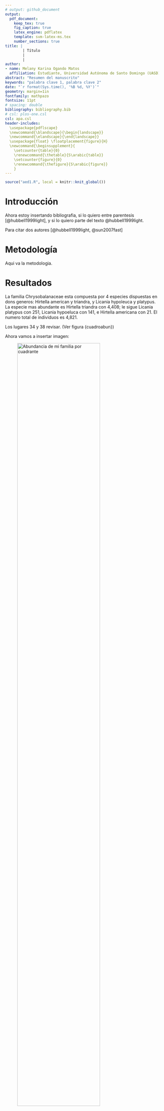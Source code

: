 ```yaml
---
# output: github_document
output: 
  pdf_document:
    keep_tex: true
    fig_caption: true
    latex_engine: pdflatex
    template: svm-latex-ms.tex
    number_sections: true
title: | 
        | Título
        | 
        | 
author:
- name: Melany Karina Ogando Matos
  affiliation: Estudiante, Universidad Autónoma de Santo Domingo (UASD)
abstract: "Resumen del manuscrito"
keywords: "palabra clave 1, palabra clave 2"
date: "`r format(Sys.time(), '%B %d, %Y')`"
geometry: margin=1in
fontfamily: mathpazo
fontsize: 11pt
# spacing: double
bibliography: bibliography.bib
# csl: plos-one.csl
csl: apa.csl
header-includes:
  \usepackage{pdflscape}
  \newcommand{\blandscape}{\begin{landscape}}
  \newcommand{\elandscape}{\end{landscape}}
  \usepackage{float} \floatplacement{figure}{H} 
  \newcommand{\beginsupplement}{
    \setcounter{table}{0}
    \renewcommand{\thetable}{S\arabic{table}}
    \setcounter{figure}{0}
    \renewcommand{\thefigure}{S\arabic{figure}}
    }
---
```


```r
source("aed1.R", local = knitr::knit_global())
```


# Introducción

Ahora estoy insertando bibliografia, si lo quiero entre parentesis [@hubbell1999light], y si lo quiero parte del texto @hubbell1999light.

Para citar dos autores [@hubbell1999light, @sun2007fast]

# Metodología

Aqui va la metodologia.

# Resultados

La familia Chrysobalanaceae esta compuesta por 4 especies dispuestas en dons generos: Hirtella american y triandra, y Licania hypoleuca y platypus.
La especie mas abundante es Hirtella triandra con 4,408; le sigue Licania platypus con 251, Licania hypoeluca con 141, e Hirtella americana con 21. El numero total de individuos es 4,821. 

Los lugares 34 y 38 revisar. (Ver figura \ref
{cuadroabun})

Ahora vamos a insertar imagen:

![Abundancia de mi familia por cuadrante\label{cuadroabun}](Abun_por_cuadro.png){width=80%}

Vamos a editar la imagen ahora: \ref{fig:abunsp}

```{r, echo=FALSE, fig.cap="\\label{fig:abunsp}Abundancia de especies por cuadros"}
abun_sp_q

```


Y ahora una tabla: 

| Especie | Abundancia |
|---------|------------|
| 1       | 10         |
| 2       | 20         |
| 3       | 30         |
| 4       | 40         |

Insertar tabla con knitr: Aqui esta la referencia \ref{tab:tababun}

```r
knitr::kable(abun_sp,
             caption = "\\label{tab:tababun}Abundancia de especies de la familia Chrysobalaneceae")
```

Los sitios 32, 33, 34, 45, y 50 tienen un pH por encima de 5. 
# Discusión

# Agradecimientos

# Información de soporte




# *Script* reproducible



# Referencias
